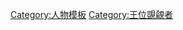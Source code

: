 {{template category
|type  = navbox
|topic = 
}}

[[Category:人物模板|Category:人物模板]]
[[Category:王位覬覦者|Category:王位覬覦者]]